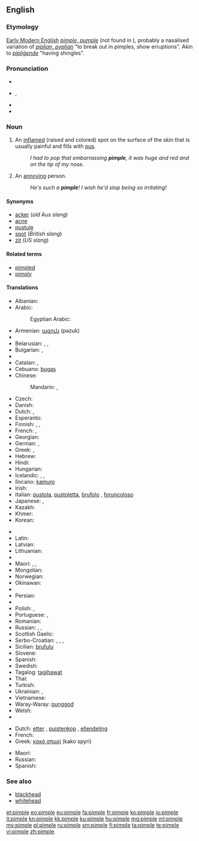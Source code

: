 ==English==

===Etymology===
[[w:Early Modern English|Early Modern English]] ''[[pimple#Middle English|pimple, pumple]]'' (not found in {{etyl|enm|-}}), probably a nasalised variation of {{etyl|ang|en}} ''[[piplian#Old Neglish|piplian, pyplian]]'' "to break out in pimples, show erruptions". Akin to {{etyl|ang|-}} ''[[pipligende#Old English|pipliġende]]'' "having shingles".

===Pronunciation===
* {{IPAchar|pĭm'p(ə)l}}
* {{IPA|/ˈpɪmp(ə)l/}}, {{X-SAMPA|/"pImp(@)l/}}
* {{audio|En-us-pimple.ogg|Audio (US)}}
* {{rhymes|ɪmpəl}}

===Noun===
{{wikipedia}}
{{en-noun}}

# An [[inflame]]d (raised and colored) spot on the surface of the skin that is usually painful and fills with [[pus]].
#: ''I had to pop that embarrassing '''pimple''', it was huge and red and on the tip of my nose''.
# {{context|slang|lang=en}} An [[annoying]] person.
#: ''He's such a '''pimple'''! I wish he'd stop being so irritating!''

====Synonyms====
* [[acker]] (''old Aus slang'')
* [[acne]]
* [[pustule]]
* [[spot]] (''British slang'')
* [[zit]] (''US slang'')

====Related terms====
* [[pimpled]]
* [[pimply]]

====Translations====
{{trans-top|inflamed spot on the surface of the skin}}
* Albanian: {{t|sq|puçërr}}
* Arabic: {{t|ar|بثرة|f|tr=báṯra}}
*: Egyptian Arabic: {{t|arz|حبة|f|tr=ḥaba|sc=Arab}}
* Armenian: [[պզուկ]] (pəzuk)
* {{trreq|eu}}
* Belarusian: {{t|be|прышч|m|tr=pryšč|sc=Cyrl}}, {{t|be|вугар|m|tr=vúhar|sc=Cyrl}}, {{t|be|вугор|m|tr=vuhór|sc=Cyrl}}
* Bulgarian: {{t+|bg|пъпка|f|tr=pǎ̀pka}}, {{t|bg|пъпчица|f|tr=pǎpčica}}
* {{trreq|my}}
* Catalan: {{t|ca|bua|f}},  {{t|ca|buba|f}}
* Cebuano: [[bugas]]
* Chinese:
*: Mandarin: {{t+|cmn|疙瘩|tr=gēda|sc=Hani}},  {{t+|cmn|丘疹|tr=qiūzhěn|sc=Hani}}
* Czech: {{t|cs|uher|m}}
* Danish: {{t|da|filipens}}
* Dutch: {{t+|nl|puist|f}}, {{t|nl|pukkel}}
* Esperanto: {{t|eo|akno}}
* Finnish: {{t+|fi|näppy}}, {{t+|fi|finni}},  {{t|fi|märkänäppylä}}
* French: {{t+|fr|bouton|m}}, {{t+|fr|pustule|f}}
* Georgian: {{t|ka|მუწუკი|tr=mucuki|sc=Geor}}
* German: {{t+|de|Pickel|m}}, {{t|de|Oas|n}} {{qualifier|Bavaria}}
* Greek: {{t+|el|σπυρί|n|tr=spyri}}, {{t+|el|σπυράκι|n|tr=spyráki}}
* Hebrew: {{t|he|פצעון}}
* Hindi: {{t|hi|मुंहासा|m|tr=munhāsā|sc=Deva}}
* Hungarian: {{t+|hu|pattanás}}
* Icelandic: {{t|is|nabbi|m}}, {{t+|is|bóla|f}}, {{t+|is|graftarbóla|f}}
* Ilocano: [[kamuro]]
* Irish: {{t|ga|goirín|m}}
* Italian: [[pustola]], [[pustoletta]], [[brufolo]] {{g|m}}, [[foruncoloso]] {{g|m}}
* Japanese: {{t+|ja|面皰|tr=にきび, níkibi}},  {{t|ja|丘疹|tr=きゅうしん, kyūshin}}
* Kazakh: {{t|kk|безеу|tr=bezew|sc=Cyrl}}
* Khmer: {{t+|km|មុន|tr=mŭn|sc=Khmr}}
* Korean: {{t+|ko|여드름|tr=yeodeureum|sc=Hang}}
{{trans-mid}}
* {{trreq|lo}}
* Latin: {{t|la|pustula|f}}
* Latvian: {{t|lv|pūte|f}}
* Lithuanian: {{t|lt|spuogas|m}}
* {{trreq|mt}}
* Maori: {{t|mi|kiritona}}, {{t|mi|para}}, {{t|mi|mariao }}
* Mongolian: {{t|mn|батга|tr=batga|sc=Cyrl}}
* Norwegian: {{t+|no|kvise|c}}
* Okinawan: {{t|ryu|にくん|tr=nikuN}}
* {{trreq|ang}}
* Persian: {{t+|fa|جوش|tr=juš}}
* {{trreq|pjt}}
* Polish: {{t+|pl|pryszcz|m}}, {{t+|pl|krosta|f}}
* Portuguese: {{t+|pt|borbulha|f}}, {{t+|pt|espinha|f}}
* Romanian: {{t|ro|coș}}
* Russian: {{t+|ru|прыщ|m|tr=pryšč}}, {{t+|ru|прыщик|m|tr=prýščik}}, {{t+|ru|угорь|m|tr=úgorʹ}}
* Scottish Gaelic: {{t|gd|pluc|m}}
* Serbo-Croatian: {{t|sh|бубуљица|f|sc=Cyrl}}, {{t|sh|bubuljica|f}}, {{t|sh|пришт|m|sc=Cyrl}}, {{t|sh|prišt|m}}
* Sicilian: [[brufulu]] {{g|m}}
* Slovene: {{t|sl|pustula|f}}
* Spanish: {{t+|es|espinilla|f}}
* Swedish: {{t+|sv|finne|c}}
* Tagalog: [[tagihawat]]
* Thai: {{t|th|สิว|tr=sĭw}}
* Turkish: {{t+|tr|sivilce}}
* Ukrainian: {{t|uk|прищ|m|tr=pryšč|sc=Cyrl}}, {{t|uk|вугор|m|tr=vúhor|sc=Cyrl}}
* Vietnamese: {{t|vi|mụn nhọt}}
* Waray-Waray: [[punggod]]
* Welsh: {{t|cy|tosyn|m}}
* {{trreq|yi}}
{{trans-bottom}}

{{trans-top|annoying person}}
* Dutch: [[etter]] {{g|m}}, [[puistenkop]] {{g|m}}, [[ellendeling]] {{g|m}}
* French: {{t+|fr|casse-couilles|m}}
* Greek: [[κακό σπυρί]] (kako spyri) {{g|n}}
{{trans-mid}}
* Maori: {{t|mi|pōrearea}}
* Russian: {{t+|ru|негодяй|m|tr=negodjáj}}
* Spanish: {{t+|es|pendejo|m}}
{{trans-bottom}}

===See also===
* [[blackhead]]
* [[whitehead]]

[[et:pimple]]
[[eo:pimple]]
[[eu:pimple]]
[[fa:pimple]]
[[fr:pimple]]
[[ko:pimple]]
[[io:pimple]]
[[it:pimple]]
[[kn:pimple]]
[[kk:pimple]]
[[ku:pimple]]
[[hu:pimple]]
[[mg:pimple]]
[[ml:pimple]]
[[my:pimple]]
[[pl:pimple]]
[[ru:pimple]]
[[sm:pimple]]
[[fi:pimple]]
[[ta:pimple]]
[[te:pimple]]
[[vi:pimple]]
[[zh:pimple]]